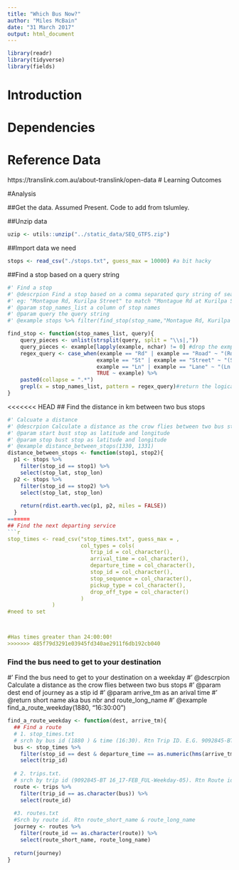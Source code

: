 ```yaml
---
title: "Which Bus Now?"
author: "Miles McBain"
date: "31 March 2017"
output: html_document
---
```

```r
library(readr)
library(tidyverse)
library(fields)
```


# Introduction
# Dependencies
# Reference Data
https://translink.com.au/about-translink/open-data
# Learning Outcomes

#Analysis

##Get the data. 
Assumed Present. Code to add from tslumley.

##Unzip data
```r
uzip <- utils::unzip("../static_data/SEQ_GTFS.zip")
```

##Import data we need
```r
stops <- read_csv("./stops.txt", guess_max = 10000) #a bit hacky
```

##Find a stop based on a query string
```r
#' Find a stop
#' @descrpion Find a stop based on a comma separated qury string of search terms:
#' eg: "Montague Rd, Kurilpa Street" to match "Montague Rd at Kurilpa Street"
#' @param stop_names_list a column of stop names
#' @param query the query string
#' @example stops %>% filter(find_stop(stop_name,"Montague Rd, Kurilpa Street"))

find_stop <- function(stop_names_list, query){
    query_pieces <- unlist(strsplit(query, split = "\\s|,"))
    query_pieces <- example[lapply(example, nchar) != 0] #drop the exmply matches
    regex_query <- case_when(example == "Rd" | example == "Road" ~ "(Rd|Road)",
                            example == "St" | example == "Street" ~ "(St|Street)",
                            example == "Ln" | example == "Lane" ~ "(Ln|Lane)",
                            TRUE ~ example) %>%
    paste0(collapse = ".*")
    grepl(x = stop_names_list, pattern = regex_query)#return the logical vector.
}

```

<<<<<<< HEAD
## Find the distance in km between two bus stops
```r
#' Calcuate a distance
#' @descrpion Calculate a distance as the crow flies between two bus stops
#' @param start bust stop as latitude and longitude 
#' @param stop bust stop as latitude and longitude 
#' @example distance_between_stops(1330, 1331)
distance_between_stops <- function(stop1, stop2){
  p1 <- stops %>%
    filter(stop_id == stop1) %>%
    select(stop_lat, stop_lon)
  p2 <- stops %>%
    filter(stop_id == stop2) %>%
    select(stop_lat, stop_lon)
  
    return(rdist.earth.vec(p1, p2, miles = FALSE))
  }
=======
## Find the next departing service
```r
stop_times <- read_csv("stop_times.txt", guess_max = , 
                       col_types = cols(
                          trip_id = col_character(),
                          arrival_time = col_character(),
                          departure_time = col_character(),
                          stop_id = col_character(),
                          stop_sequence = col_character(),
                          pickup_type = col_character(),
                          drop_off_type = col_character()
                       )
              )
#need to set 



#Has times greater than 24:00:00!
>>>>>>> 485f79d3291e03945fd340ae2911f6db192cb040
```

### Find the bus need to get to your destination
#' Find the bus need to get to your destination on a weekday
#' @descrpion Calculate a distance as the crow flies between two bus stops
#' @param dest end of journey as a stip id 
#' @param arrive_tm as an arival time
#' @return short name aka bus nbr and route_long_name
#' @example find_a_route_weekday(1880, "16:30:00")
```r
find_a_route_weekday <- function(dest, arrive_tm){
  ## Find a route
  # 1. stop_times.txt 
  # srch by bus id (1880 ) & time (16:30). Rtn Trip ID. E.G. 9092845-BT 16_17-FEB_FUL-Weekday-05
  bus <- stop_times %>%
    filter(stop_id == dest & departure_time == as.numeric(hms(arrive_tm)) & grepl('FUL-Weekday-05', trip_id)) %>%
    select(trip_id)
  
  # 2. trips.txt. 
  # srch by trip id (9092845-BT 16_17-FEB_FUL-Weekday-05). Rtn Route id. e.g. 66-738
  route <- trips %>%
    filter(trip_id == as.character(bus)) %>%
    select(route_id)
  
  #3. routes.txt
  #Srch by route id. Rtn route_short_name & route_long_name
  journey <- routes %>%
    filter(route_id == as.character(route)) %>%
    select(route_short_name, route_long_name)
  
  return(journey)
}
```

